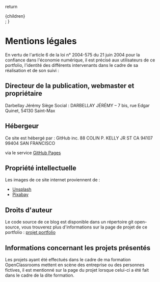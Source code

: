 
  return <div className={styles.mdx}>{children}</div>;
}

# Mentions légales

En vertu de l'article 6 de la loi n° 2004-575 du 21 juin 2004 pour la confiance dans l'économie numérique, il est précisé aux utilisateurs de ce portfolio, l'identité des différents intervenants dans le cadre de sa réalisation et de son suivi :

## Directeur de la publication, webmaster et propriétaire

Darbellay Jérémy
Siège Social : DARBELLAY JÉRÉMY – 7 bis, rue Edgar Quinet, 54130 Saint-Max

## Hébergeur

Ce site est hébergé par :
GitHub inc.
88 COLIN P. KELLY JR ST CA 94107 99404 SAN FRANCISCO 

via le service [GitHub Pages](https://pages.github.com/)

## Propriété intellectuelle

Les images de ce site internet proviennent de :

- [Unsplash](https://unsplash.com)
- [Pixabay](https://pixabay.com/)

## Droits d'auteur

Le code source de ce blog est disponible dans un répertoire git open-source, vous trouverez plus d'informations sur la page de projet de ce portfolio :
[projet portfolio](/projets/portofolio)<br />

## Informations concernant les projets présentés

Les projets ayant été effectués dans le cadre de ma formation OpenClassrooms mettent en scène des entreprise ou des personnes fictives, il est mentionné sur la page du projet lorsque celui-ci a été fait dans le cadre de la dite formation.